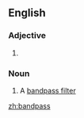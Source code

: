 ==English==

===Adjective===
{{en-adj|-}}

# {{alternative spelling of|band-pass}}

===Noun===
{{en-noun|es}}

# A [[bandpass filter]]

[[zh:bandpass]]